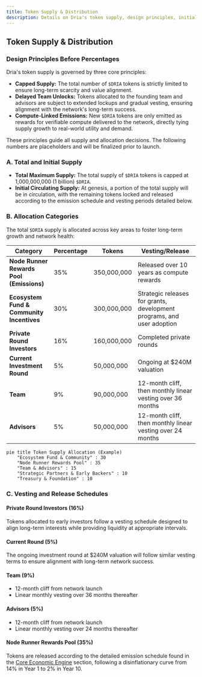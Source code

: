 ```yaml
---
title: Token Supply & Distribution
description: Details on Dria's token supply, design principles, initial supply, and allocation categories.
---
```


## Token Supply & Distribution

### **Design Principles Before Percentages**
Dria's token supply is governed by three core principles:
- **Capped Supply:** The total number of `$DRIA` tokens is strictly limited to ensure long-term scarcity and value alignment.
- **Delayed Team Unlocks:** Tokens allocated to the founding team and advisors are subject to extended lockups and gradual vesting, ensuring alignment with the network's long-term success.
- **Compute-Linked Emissions:** New `$DRIA` tokens are only emitted as rewards for verifiable compute delivered to the network, directly tying supply growth to real-world utility and demand.

These principles guide all supply and allocation decisions. The following numbers are placeholders and will be finalized prior to launch.

### **A. Total and Initial Supply**
- **Total Maximum Supply:** The total supply of `$DRIA` tokens is capped at 1,000,000,000 (1 billion) `$DRIA`.
- **Initial Circulating Supply:** At genesis, a portion of the total supply will be in circulation, with the remaining tokens locked and released according to the emission schedule and vesting periods detailed below.

### **B. Allocation Categories**
The total `$DRIA` supply is allocated across key areas to foster long-term growth and network health:

| Category | Percentage | Tokens | Vesting/Release |
|----------|------------|--------|-----------------|
| **Node Runner Rewards Pool (Emissions)** | 35% | 350,000,000 | Released over 10 years as compute rewards |
| **Ecosystem Fund & Community Incentives** | 30% | 300,000,000 | Strategic releases for grants, development programs, and user adoption |
| **Private Round Investors** | 16% | 160,000,000 | Completed private rounds |
| **Current Investment Round** | 5% | 50,000,000 | Ongoing at $240M valuation |
| **Team** | 9% | 90,000,000 | 12-month cliff, then monthly linear vesting over 36 months |
| **Advisors** | 5% | 50,000,000 | 12-month cliff, then monthly linear vesting over 24 months |


```mermaid
pie title Token Supply Allocation (Example)
    "Ecosystem Fund & Community" : 30
    "Node Runner Rewards Pool" : 35
    "Team & Advisors" : 15
    "Strategic Partners & Early Backers" : 10
    "Treasury & Foundation" : 10
``` 

### **C. Vesting and Release Schedules**

#### **Private Round Investors (16%)**
Tokens allocated to early investors follow a vesting schedule designed to align long-term interests while providing liquidity at appropriate intervals.

#### **Current Round (5%)**
The ongoing investment round at $240M valuation will follow similar vesting terms to ensure alignment with long-term network success.

#### **Team (9%)**
- 12-month cliff from network launch
- Linear monthly vesting over 36 months thereafter

#### **Advisors (5%)**
- 12-month cliff from network launch
- Linear monthly vesting over 24 months thereafter

#### **Node Runner Rewards Pool (35%)**
Tokens are released according to the detailed emission schedule found in the [Core Economic Engine](/docs/core-economic-engine) section, following a disinflationary curve from 14% in Year 1 to 2% in Year 10.
